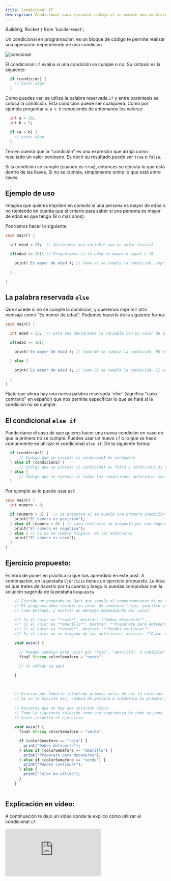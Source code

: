 ```yaml
---
title: Condicional IF
description: Condicional para ejecutar código si se cumple una condición.
---
```


  Building,
  Rocket
} from 'lucide-react';

Un condicional en programación, es un bloque de código te permite realizar una operación dependiendo de una condición. 

![concional](./img/condicional_grande.webp)

El condicional `if` evalúa si una condición se cumple o no. Su sintaxis es la siguiente:

```dart
  if (condición) {
    // hacer algo
  }
```

Como puedes ver, se utiliza la palabra reservada `if` y entre paréntesis se coloca la condición. Esta condición puede ser cualquiera. Como por ejemplo preguntar si `a > b` conociendo de antemanos los valores:

```dart
  int a = 10;
  int b = 5;

  if (a > b) {
    // hacer algo
  }
```

Ten en cuenta que la "condición" es una expresión que arroja como resultado un valor booleano. Es decir su resultado puede ser `true` o `false`.

Si la condición se cumple (cuando es `true`), entonces se ejecuta lo que está dentro de las llaves. Si no se cumple, simplemente omite lo que está entre llaves.

## Ejemplo de uso

Imagina que quieres imprimir en consola si una persona es mayor de edad o no (teniendo en cuenta que el criterio para saber si una persona es mayor de edad es que tenga 18 o más años).

Podríamos hacer lo siguiente:

```dart
void main() {

  int edad = 20;  // declaramos una variable con un valor inicial

  if(edad >= 18){ // Preguntamos si la edad es mayor o igual a 18

    print('Es mayor de edad'); // Como si se cumple la condición, imprimimos el mensaje

  }

}
```

## La palabra reservada `else`

Que sucede si no se cumple la condición, y queremos imprimir otro mensaje como "Es menor de edad". Podemos hacerlo de la siguiente forma:

```dart
void main() {

  int edad = 13;  // Esta vez declaramos la variable con un valor de 13

  if(edad >= 18){ 

    print('Es mayor de edad'); // Como NO se cumple la condición, NO se imprime este mensaje

  } else {

    print('Es menor de edad'); // Como SI se cumple la condición, SI se imprime este mensaje

  }
}
```

<Callout title="Importante" type="error">
Fíjate que ahora hay una nueva palabra reservada `else` (significa "caso contrario" en español) que nos permite especificar lo que se hará si la condición no se cumple.
</Callout>

## El condicional `else if`

Puede darse el caso de que quieres hacer una nueva condición en caso de que la primera no se cumple. Puedes usar un nuevo `if` o lo que se hace comúnmente es utilizar el condicional `else if`. De la siguiente forma:

```dart
  if (condición1) {
      // Código que se ejecuta si condición1 es verdadera
  } else if (condición2) {
      // Código que se ejecuta si condición1 es falsa y condición2 es verdadera
  } else {
      // Código que se ejecuta si todas las condiciones anteriores son falsas
  }
```

Por ejemplo se lo puede usar así:

```dart
void main() {
  int numero = 0;

  if (numero > 0) {  // Se pregunta si se cumple una primera condición
    print("El número es positivo");
  } else if (numero < 0) { // caso contrario se pregunta por una segunda condición
    print("El número es negativo");
  } else { // Si no se cumple ninguna  de las anteriores
    print("El número es cero");
  }
}
```

## Ejercicio propuesto:

Es hora de poner en práctica lo que has aprendido en este post. A continuación, en la pestaña `Ejercicio` tienes un ejercicio propuesto. La idea es que trates de hacerlo por tu cuenta y luego lo puedas comprobar con la solución sugerida de la pestaña `Respuesta`

```ts tab="<Building /> Ejercicio"
    // Escribe un programa en Dart que simule el comportamiento de un semáforo. 
    // El programa debe recibir un color de semáforo (rojo, amarillo o verde) 
    // como entrada, y mostrar un mensaje dependiendo del color:

    //* Si el color es **rojo**, mostrar: *"Debes detenerte"*.
    //* Si el color es **amarillo**, mostrar: *"Prepárate para detenerte"*.
    //* Si el color es **verde**, mostrar: *"Puedes continuar"*.
    //* Si el color no es ninguno de los anteriores, mostrar: *"Color no válido"*.

    void main() {

      // Puedes cambiar este valor por "rojo", "amarillo", o cualquier otro para probar
      final String colorSemaforo = "verde"; 

      // tu código va aquí

    }
    
```
```ts tab="<Rocket /> Respuesta"
    
    // Gracias por haberlo intentado primero antes de ver la solución.
    // Si no lo hiciste así, cambia de pestaña e inténtalo tu primero 🤭 
    
    // Recuerda que no hay una solución única. 
    // Toma la siguiente solución como una sugerencia de cómo se pudo 
    // hacer resuelto el ejercicio.
    
    void main() {
      final String colorSemaforo = "verde";

      if (colorSemaforo == "rojo") {
        print("Debes detenerte");
      } else if (colorSemaforo == "amarillo") {
        print("Prepárate para detenerte");
      } else if (colorSemaforo == "verde") {
        print("Puedes continuar");
      } else {
        print("Color no válido");
      }
    }
    
```

## Explicación en video:

A continuación te dejo un video donde te explico cómo utilizar el condicional `if`:

<iframe className='youtube-video' src="https://www.youtube.com/embed/nq4A5Yom4SM?si=FCrn2eoP1GlLFbcu" title="YouTube video player" frameBorder="0" allow="accelerometer; autoplay; clipboard-write; encrypted-media; gyroscope; picture-in-picture; web-share" referrerPolicy="strict-origin-when-cross-origin" allowFullScreen></iframe>